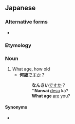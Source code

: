 ==Japanese==
{{ja-kanjitab|なん|さい|yomi=o}}

===Alternative forms===
* {{l|ja|何才}} {{qualifier|informal}}

===Etymology===
{{compound|何|tr1=なん, nan|t1=what|歳|tr2=さい, sai|t2=age|lang=ja|sort=なんさい}}

===Noun===
{{ja-noun|なんさい}}

# What age, how old
#* '''何歳'''[[です]]か？
#*: '''なんさい'''[[です]]か？
#*: '''''Nansai''' [[desu]] ka?
#*: '''What age''' [[are]] you?

====Synonyms====
* {{l|ja|お幾つ}} {{qualifier|polite}}